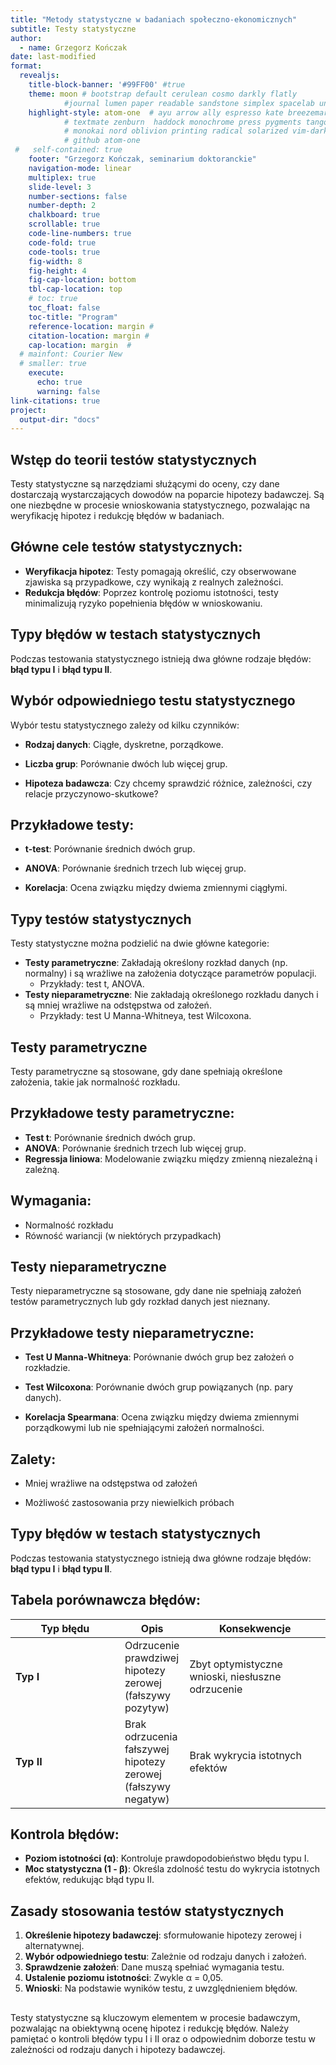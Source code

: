 ```yaml
---
title: "Metody statystyczne w badaniach społeczno-ekonomicznych"
subtitle: Testy statystyczne
author: 
  - name: Grzegorz Kończak
date: last-modified
format: 
  revealjs:
    title-block-banner: '#99FF00' #true
    theme: moon # bootstrap default cerulean cosmo darkly flatly 
            #journal lumen paper readable sandstone simplex spacelab united yeti 
    highlight-style: atom-one  # ayu arrow ally espresso kate breezemark default  
            # textmate zenburn  haddock monochrome press pygments tango dracula 
            # monokai nord oblivion printing radical solarized vim-dark gruvbox 
            # github atom-one
 #   self-contained: true
    footer: "Grzegorz Kończak, seminarium doktoranckie"
    navigation-mode: linear
    multiplex: true
    slide-level: 3
    number-sections: false
    number-depth: 2
    chalkboard: true
    scrollable: true
    code-line-numbers: true
    code-fold: true
    code-tools: true
    fig-width: 8
    fig-height: 4
    fig-cap-location: bottom
    tbl-cap-location: top
    # toc: true
    toc_float: false
    toc-title: "Program"
    reference-location: margin #
    citation-location: margin #
    cap-location: margin  #
  # mainfont: Courier New
  # smaller: true
    execute:
      echo: true
      warning: false
link-citations: true
project:
  output-dir: "docs"
---
```


## Wstęp do teorii testów statystycznych

Testy statystyczne są narzędziami służącymi do oceny, czy dane dostarczają wystarczających dowodów na poparcie hipotezy badawczej. Są one niezbędne w procesie wnioskowania statystycznego, pozwalając na weryfikację hipotez i redukcję błędów w badaniach.

## Główne cele testów statystycznych:
- **Weryfikacja hipotez**: Testy pomagają określić, czy obserwowane zjawiska są przypadkowe, czy wynikają z realnych zależności.
- **Redukcja błędów**: Poprzez kontrolę poziomu istotności, testy minimalizują ryzyko popełnienia błędów w wnioskowaniu.



## Typy błędów w testach statystycznych

Podczas testowania statystycznego istnieją dwa główne rodzaje błędów: **błąd typu I** i **błąd typu II**.





## Wybór odpowiedniego testu statystycznego

Wybór testu statystycznego zależy od kilku czynników:

- **Rodzaj danych**: Ciągłe, dyskretne, porządkowe.

- **Liczba grup**: Porównanie dwóch lub więcej grup.

- **Hipoteza badawcza**: Czy chcemy sprawdzić różnice, zależności, czy relacje przyczynowo-skutkowe?

## Przykładowe testy:

- **t-test**: Porównanie średnich dwóch grup.

- **ANOVA**: Porównanie średnich trzech lub więcej grup.

- **Korelacja**: Ocena związku między dwiema zmiennymi ciągłymi.


## Typy testów statystycznych

Testy statystyczne można podzielić na dwie główne kategorie:

- **Testy parametryczne**: Zakładają określony rozkład danych (np. normalny) i są wrażliwe na założenia dotyczące parametrów populacji.
  - Przykłady: test t, ANOVA.

- **Testy nieparametryczne**: Nie zakładają określonego rozkładu danych i są mniej wrażliwe na odstępstwa od założeń.
  - Przykłady: test U Manna-Whitneya, test Wilcoxona.


## Testy parametryczne

Testy parametryczne są stosowane, gdy dane spełniają określone założenia, takie jak normalność rozkładu.

## Przykładowe testy parametryczne:
- **Test t**: Porównanie średnich dwóch grup.
- **ANOVA**: Porównanie średnich trzech lub więcej grup.
- **Regressja liniowa**: Modelowanie związku między zmienną niezależną i zależną.

## Wymagania:
- Normalność rozkładu
- Równość wariancji (w niektórych przypadkach)


## Testy nieparametryczne

Testy nieparametryczne są stosowane, gdy dane nie spełniają założeń testów parametrycznych lub gdy rozkład danych jest nieznany.

## Przykładowe testy nieparametryczne:

- **Test U Manna-Whitneya**: Porównanie dwóch grup bez założeń o rozkładzie.

- **Test Wilcoxona**: Porównanie dwóch grup powiązanych (np. pary danych).

- **Korelacja Spearmana**: Ocena związku między dwiema zmiennymi porządkowymi lub nie spełniającymi założeń normalności.

## Zalety:

- Mniej wrażliwe na odstępstwa od założeń

- Możliwość zastosowania przy niewielkich próbach


## Typy błędów w testach statystycznych

Podczas testowania statystycznego istnieją dwa główne rodzaje błędów: **błąd typu I** i **błąd typu II**.

## Tabela porównawcza błędów:
| Typ błędu | Opis | Konsekwencje |
|-----------|------|--------------|
| **Typ I** | Odrzucenie prawdziwej hipotezy zerowej (fałszywy pozytyw) | Zbyt optymistyczne wnioski, niesłuszne odrzucenie  |
| **Typ II** | Brak odrzucenia fałszywej hipotezy zerowej (fałszywy negatyw) | Brak wykrycia istotnych efektów |

## Kontrola błędów:
- **Poziom istotności (α)**: Kontroluje prawdopodobieństwo błędu typu I.
- **Moc statystyczna (1 - β)**: Określa zdolność testu do wykrycia istotnych efektów, redukując błąd typu II.



## Zasady stosowania testów statystycznych

1. **Określenie hipotezy badawczej**: sformułowanie hipotezy zerowej i alternatywnej.
2. **Wybór odpowiedniego testu**: Zależnie od rodzaju danych i założeń.
3. **Sprawdzenie założeń**: Dane muszą spełniać wymagania testu.
4. **Ustalenie poziomu istotności**: Zwykle α = 0,05.
5. **Wnioski**: Na podstawie wyników testu, z uwzględnieniem błędów.




## 

Testy statystyczne są kluczowym elementem w procesie badawczym, pozwalając na obiektywną ocenę hipotez i redukcję błędów. Należy pamiętać o kontroli błędów typu I i II oraz o odpowiednim doborze testu w zależności od rodzaju danych i hipotezy badawczej.

